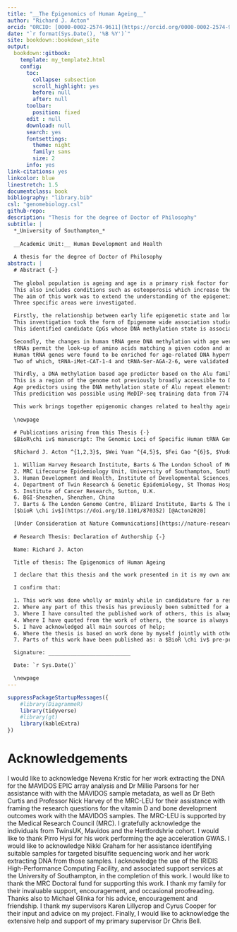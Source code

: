 ```yaml
--- 
title: "__The Epigenomics of Human Ageing__"
author: "Richard J. Acton"
orcid: "ORCID: [0000-0002-2574-9611](https://orcid.org/0000-0002-2574-9611)"
date: "`r format(Sys.Date(), '%B %Y')`"
site: bookdown::bookdown_site
output: 
  bookdown::gitbook:
    template: my_template2.html
    config:
      toc:
        collapse: subsection
        scroll_highlight: yes
        before: null
        after: null
      toolbar:
        position: fixed
      edit : null
      download: null
      search: yes
      fontsettings:
        theme: night
        family: sans
        size: 2
      info: yes
link-citations: yes
linkcolor: blue
linestretch: 1.5
documentclass: book
bibliography: "library.bib"
csl: "genomebiology.csl"
github-repo: 
description: "Thesis for the degree of Doctor of Philosophy"
subtitle: |
  *_University of Southampton_*
  
  __Academic Unit:__ Human Development and Health
  
  A thesis for the degree of Doctor of Philosophy
abstract: |
  # Abstract {-}
  
  The global population is ageing and age is a primary risk factor for many life threatening diseases including cancer, cardiovascular and neurodegenerative conditions. 
  This also includes conditions such as osteoporosis which increase the risk of death indirectly through elevated risk of the fracture of major bones and subsequent complications. 
  The aim of this work was to extend the understanding of the epigenetic processes involved in ageing and ageing-related disease.
  Three specific areas were investigated. 

  Firstly, the relationship between early life epigenetic state and long term bone health.
  This investigation took the form of Epigenome wide association studies conducted on umbilical cord blood DNA methylation.
  This identified candidate CpGs whose DNA methylation state is associated with bone mineral content at 6 years of age ($p < 2.52\times 10^{-8}$, n = 402) and periosteal circumference at 6 years of age ($p < 4.24\times 10^{-8}$, n = 141) respectively.

  Secondly, the changes in human tRNA gene DNA methylation with age were interogated. 
  tRNAs permit the look-up of amino acids matching a given codon and as such are an essential core component of the translation of mRNA into protein by the ribosome.
  Human tRNA genes were found to be enriched for age-related DNA hypermethylation and three specific tRNA loci show genome wide significant ($p < 4.34\times10^{-9}$) hypermethylation with age. 
  Two of which, tRNA-iMet-CAT-1-4 and tRNA-Ser-AGA-2-6, were validated using at different technology and replicated in an independent cohort, using a third DNA methylation assay.

  Thirdly, a DNA methylation based age predictor based on the Alu family of SINE repeat elements.
  This is a region of the genome not previously broadly accessible to DNA methylation assays used in the construction of age predictors. 
  Age predictors using the DNA methylation state of Alu repeat elements were able to predict human age with an R of 0.65 and a median absolute error of 8.1 years.
  This predicition was possible using MeDIP-seq training data from 774 individuals and validated on an unrelated set of 664 individuals.

  This work brings together epigenomic changes related to healthy ageing from the beginning of the lifecourse through to later life, examining areas of the DNA methylome not previously studied in depth.
  
  \newpage
  
  # Publications arising from this Thesis {-}
  $BioR\chi iv$ manuscript: The Genomic Loci of Specific Human tRNA Genes Exhibit Ageing-Related DNA Hypermethylation

  $Richard J. Acton ^{1,2,3}$, $Wei Yuan ^{4,5}$, $Fei Gao ^{6}$, $Yudong Xia ^{6}$, $Emma Bourne ^{7}$, $Eva Wozniak ^{7}$, $Jordana Bell ^{4}$, $Karen Lillycrop ^{3}$, $Jun Wang ^{6}$, $Elaine Dennison ^{2}$, $Nicholas Harvey ^{2}$, $Charles A. Mein ^{7}$, $Tim D. Spector ^{4}$, $Pirro G. Hysi ^{4}$, $Cyrus Cooper ^{2}$, $Christopher G. Bell ^{1}$

  1. William Harvey Research Institute, Barts & The London School of Medicine and Dentistry, Charterhouse Square, Queen Mary University of London, London, U.K.
  2. MRC Lifecourse Epidemiology Unit, University of Southampton, Southampton, U.K.
  3. Human Development and Health, Institute of Developmental Sciences, University of Southampton, Southampton, U.K.  
  4. Department of Twin Research & Genetic Epidemiology, St Thomas Hospital, King’s College London, London, U.K.
  5. Institute of Cancer Research, Sutton, U.K.
  6. BGI-Shenzhen, Shenzhen, China
  7. Barts & The London Genome Centre, Blizard Institute, Barts & The London School of Medicine and Dentistry, Queen Mary University of London, London, U.K.
  [$bioR \chi iv$](https://doi.org/10.1101/870352) [@Acton2020]

  [Under Consideration at Nature Communications](https://nature-research-under-consideration.nature.com/users/37265-nature-communications/posts/57741-the-genomic-loci-of-specific-human-trna-genes-exhibit-ageing-related-dna-hypermethylation)
  
  # Research Thesis: Declaration of Authorship {-}

  Name: Richard J. Acton

  Title of thesis: The Epigenomics of Human Ageing

  I declare that this thesis and the work presented in it is my own and has been generated by me as the result of my own original research.

  I confirm that:

  1. This work was done wholly or mainly while in candidature for a research degree at this   University;
  2. Where any part of this thesis has previously been submitted for a degree or any other qualification at this University or any other institution, this has been clearly stated;
  3. Where I have consulted the published work of others, this is always clearly attributed;
  4. Where I have quoted from the work of others, the source is always given. With the exception   of such quotations, this thesis is entirely my own work;
  5. I have acknowledged all main sources of help;
  6. Where the thesis is based on work done by myself jointly with others, I have made clear exactly what was done by others and what I have contributed myself; 
  7. Parts of this work have been published as: a $BioR \chi iv$ pre-print [@Acton2020]

  Signature: __________________________

  Date: `r Sys.Date()`

  \newpage
---
```


```r
suppressPackageStartupMessages({
	#library(DiagrammeR)
	library(tidyverse)
	#library(gt)
	library(kableExtra)
})
```

\newpage

# Acknowledgements {-}

I would like to acknowledge Nevena Krstic for her work extracting the DNA for the MAVIDOS EPIC array analysis and Dr Millie Parsons for her assistance with with the MAVIDOS sample metadata, as well as Dr Beth Curtis and Professor Nick Harvey of the MRC-LEU for their assistance with framing the research questions for the vitamin D and bone development outcomes work with the MAVIDOS samples.
The MRC-LEU is supported by the Medical Research Council (MRC).
I gratefully acknowledge the individuals from TwinsUK, Mavidos and the Hertfordshrie cohort.
I would like to thank Pirro Hysi for his work performing the age acceleration GWAS.
I would like to acknowledge Nikki Graham for her assistance identifying suitable samples for targeted bisulfite sequencing work and her work extracting DNA from those samples. 
I acknowledge the use of the IRIDIS High-Performance Computing Facility, and associated support services at the University of Southampton, in the completion of this work. 
I would like to thank the MRC Doctoral fund for supporting this work.
I thank my family for their invaluable support, encouragement, and occasional proofreading.
Thanks also to Michael Glinka for his advice, encouragement and friendship.
I thank my supervisors Karen Lillycrop and Cyrus Cooper for their input and advice on my project.
Finally, I would like to acknowledge the extensive help and support of my primary supervisor Dr Chris Bell.
